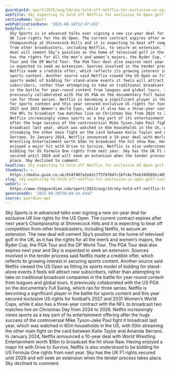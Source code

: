 ```yaml
---
guardianId: sport/2025/aug/14/sky-hold-off-netflix-for-exclusive-us-open-golf-coverage
webTitle: Sky expecting to hold off Netflix for exclusive US Open golf coverage
sectionName: Sport
webPublicationDate: '2025-08-14T12:47:45Z'
bodyText: >-
  Sky Sports is in advanced talks over signing a new six-year deal for exclusive
  UK live rights for the US Open. The current contract expires after next year’s
  Championship at Shinnecock Hills and it is expecting to beat off competition
  from other broadcasters, including Netflix, to secure an extension. The new
  deal will cement Sky’s position as the home of televised golf in the UK, as it
  has the rights for all the men’s and women’s majors, the Ryder Cup, the PGA
  Tour and the DP World Tour. The PGA Tour deal also expires next year and Sky
  is expected to seek an extension. Sources involved in the tender process said
  Netflix made a credible offer, which reflects its growing interest in securing
  sports content. Another source said Netflix viewed the US Open as fitting its
  sports model of bidding for stand-alone events it feels will attract new
  subscribers, rather than attempting to take on traditional broadcast companies
  in the battle for year-round content from leagues and global tours. It
  previously collaborated with the US PGA on the documentary Full Swing, which
  ran for three series. Netflix is becoming a significant player in the battle
  for sports content and this year secured exclusive US rights for football’s
  2027 and 2031 Women’s World Cups, while it also has a three-year contract with
  the NFL to broadcast two matches live on Christmas Day from 2024 to 2026.
  Netflix increasingly views sports as a key part of its entertainment offering
  after the huge success of the controversial Mike Tyson-Jake Paul fight it
  broadcast last year, which was watched in 65m households in the US, with 50m
  streaming the other main fight on the card between Katie Taylor and Amanda
  Serrano. In January 2024, Netflix announced a 10-year deal with World
  Wrestling Entertainment worth $5bn to broadcast the hit show Raw. Having
  enjoyed a major hit with Drive to Survive, Netflix is also understood to be
  bidding for US Formula One rights from next year. Sky has the UK F1 rights
  secured until 2029 and will seek an extension when the tender process takes
  place. Sky declined to comment.
headline: Sky expecting to hold off Netflix for exclusive US Open golf coverage
thumbnail: >-
  https://media.guim.co.uk/654f407a2e42c775f8f04fc1bfc4c75eb349585b/465_0_4648_3719/500.jpg
slug: sky-expecting-to-hold-off-netflix-for-exclusive-us-open-golf-coverage
webUrl: >-
  https://www.theguardian.com/sport/2025/aug/14/sky-hold-off-netflix-for-exclusive-us-open-golf-coverage
generatedAt: '2025-08-28T20:04:24.434Z'
source: guardian-api
---
```

Sky Sports is in advanced talks over signing a new six-year deal for exclusive UK live rights for the US Open. The current contract expires after next year’s Championship at Shinnecock Hills and it is expecting to beat off competition from other broadcasters, including Netflix, to secure an extension. The new deal will cement Sky’s position as the home of televised golf in the UK, as it has the rights for all the men’s and women’s majors, the Ryder Cup, the PGA Tour and the DP World Tour. The PGA Tour deal also expires next year and Sky is expected to seek an extension. Sources involved in the tender process said Netflix made a credible offer, which reflects its growing interest in securing sports content. Another source said Netflix viewed the US Open as fitting its sports model of bidding for stand-alone events it feels will attract new subscribers, rather than attempting to take on traditional broadcast companies in the battle for year-round content from leagues and global tours. It previously collaborated with the US PGA on the documentary Full Swing, which ran for three series. Netflix is becoming a significant player in the battle for sports content and this year secured exclusive US rights for football’s 2027 and 2031 Women’s World Cups, while it also has a three-year contract with the NFL to broadcast two matches live on Christmas Day from 2024 to 2026. Netflix increasingly views sports as a key part of its entertainment offering after the huge success of the controversial Mike Tyson-Jake Paul fight it broadcast last year, which was watched in 65m households in the US, with 50m streaming the other main fight on the card between Katie Taylor and Amanda Serrano. In January 2024, Netflix announced a 10-year deal with World Wrestling Entertainment worth $5bn to broadcast the hit show Raw. Having enjoyed a major hit with Drive to Survive, Netflix is also understood to be bidding for US Formula One rights from next year. Sky has the UK F1 rights secured until 2029 and will seek an extension when the tender process takes place. Sky declined to comment.
